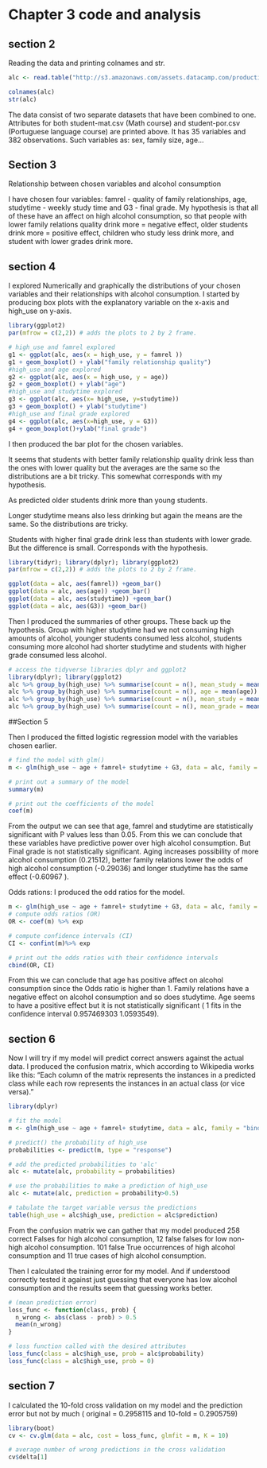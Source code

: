 # Chapter 3 code and analysis

## section 2

Reading the data  and printing colnames and str. 
```r
alc <- read.table("http://s3.amazonaws.com/assets.datacamp.com/production/course_2218/datasets/alc.txt ", sep = "," , header=TRUE)

colnames(alc)
str(alc)

```
The data consist of two separate datasets that have been combined to one. Attributes for both student-mat.csv (Math course) and student-por.csv (Portuguese language course) are printed above. It has 35 variables and 382 observations. Such variables as: sex, family size, age...

## Section 3 
Relationship between chosen variables and alcohol consumption

I have chosen four variables: famrel - quality of family relationships, age, studytime - weekly study time and G3 - final grade. My hypothesis is that all of these have an affect on high alcohol consumption, so that people with lower family relations quality drink more = negative effect, older students drink more = positive effect, children who study less  drink more, and student with lower grades drink more. 

## section 4 
I explored Numerically and graphically the distributions of your chosen variables and their relationships with alcohol consumption. I started by producing box plots with the explanatory variable on the x-axis and high_use on y-axis.

```r
library(ggplot2)
par(mfrow = c(2,2)) # adds the plots to 2 by 2 frame. 

# high_use and famrel explored
g1 <- ggplot(alc, aes(x = high_use, y = famrel ))
g1 + geom_boxplot() + ylab("family relationship quality")
#high_use and age explored
g2 <- ggplot(alc, aes(x = high_use, y = age))
g2 + geom_boxplot() + ylab("age")
#high_use and studytime explored
g3 <- ggplot(alc, aes(x= high_use, y=studytime))
g3 + geom_boxplot() + ylab("studytime")
#high_use and final grade explored
g4 <- ggplot(alc, aes(x=high_use, y = G3))
g4 + geom_boxplot()+ylab("final grade")

```
I then produced the bar plot for the chosen variables. 

It seems that students with better family relationship quality drink less than the ones with lower quality but the averages are the same so the distributions are a bit tricky. This somewhat corresponds with my hypothesis.

As predicted older students drink more than young students. 

Longer studytime means also less drinking but again the means are the same. So the distributions are tricky. 

Students with higher final grade drink less than students with lower grade. But the difference is small. Corresponds with the hypothesis.


```r
library(tidyr); library(dplyr); library(ggplot2)
par(mfrow = c(2,2)) # adds the plots to 2 by 2 frame. 

ggplot(data = alc, aes(famrel)) +geom_bar()
ggplot(data = alc, aes(age)) +geom_bar()
ggplot(data = alc, aes(studytime)) +geom_bar()
ggplot(data = alc, aes(G3)) +geom_bar()
```
Then I produced the summaries of other groups. These back up the hypothesis. Group with higher studytime had we not consuming high amounts of alcohol, younger students consumed less alcohol, students consuming more alcohol had shorter studytime and students with higher grade consumed less alcohol.

```r
# access the tidyverse libraries dplyr and ggplot2
library(dplyr); library(ggplot2)
alc %>% group_by(high_use) %>% summarise(count = n(), mean_study = mean(famrel) )
alc %>% group_by(high_use) %>% summarise(count = n(), age = mean(age))
alc %>% group_by(high_use) %>% summarise(count = n(), mean_study = mean(studytime) )
alc %>% group_by(high_use) %>% summarise(count = n(), mean_grade = mean(G3) )

```
##Section 5

Then I produced the fitted logistic regression model with the variables chosen earlier. 
```r

# find the model with glm()
m <- glm(high_use ~ age + famrel+ studytime + G3, data = alc, family = "binomial")

# print out a summary of the model
summary(m)

# print out the coefficients of the model
coef(m)

```
From the output we can see that age, famrel and studytime are statistically significant with P values less than 0.05. From this we can conclude that these variables have predictive power over high alcohol consumption. But Final grade is not statistically significant. Aging increases possibility of more alcohol consumption (0.21512), better family relations lower the odds of high alcohol consumption (-0.29036) and longer studytime has the same effect (-0.60967 ).


Odds rations: 
I produced the odd ratios for the model. 
```r
m <- glm(high_use ~ age + famrel+ studytime + G3, data = alc, family = "binomial")
# compute odds ratios (OR)
OR <- coef(m) %>% exp

# compute confidence intervals (CI)
CI <- confint(m)%>% exp

# print out the odds ratios with their confidence intervals
cbind(OR, CI)

```
From this we can conclude that age has positive affect on alcohol consumption since the Odds ratio is higher than 1. Family relations have a negative effect on alcohol consumption and so does studytime. Age seems to have a positive effect but it is not statistically significant ( 1 fits in the confidence interval 0.957469303 1.0593549). 


## section 6

Now I will try if my model will predict correct answers against the actual data. I produced the confusion matrix, which according to Wikipedia works like this: "Each column of the matrix represents the instances in a predicted class while each row represents the instances in an actual class (or vice versa)."


```r
library(dplyr)

# fit the model
m <- glm(high_use ~ age + famrel+ studytime, data = alc, family = "binomial")

# predict() the probability of high_use
probabilities <- predict(m, type = "response")

# add the predicted probabilities to 'alc'
alc <- mutate(alc, probability = probabilities)

# use the probabilities to make a prediction of high_use
alc <- mutate(alc, prediction = probability>0.5)

# tabulate the target variable versus the predictions
table(high_use = alc$high_use, prediction = alc$prediction)

```
From the confusion matrix we can gather that my model produced 258 correct Falses for high alcohol consumption, 12 false falses for low non-high alcohol consumption. 101 false True occurrences of high alcohol consumption and 11 true cases of high alcohol consumption. 

Then I calculated the training error for my model.
And if understood correctly tested it against just guessing that everyone has low alcohol consumption and the results seem that guessing works better.


```r
# (mean prediction error)
loss_func <- function(class, prob) {
  n_wrong <- abs(class - prob) > 0.5
  mean(n_wrong)
}

# loss function called with the desired attributes
loss_func(class = alc$high_use, prob = alc$probability)
loss_func(class = alc$high_use, prob = 0)


```
## section 7
I calculated the 10-fold cross validation on my model and the prediction error but not by much ( original = 0.2958115 and 10-fold = 0.2905759) 
```r
library(boot)
cv <- cv.glm(data = alc, cost = loss_func, glmfit = m, K = 10)

# average number of wrong predictions in the cross validation
cv$delta[1]
```